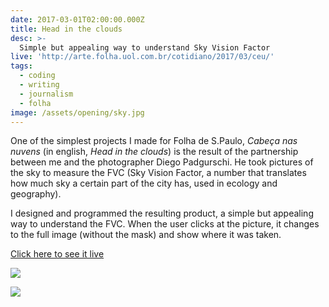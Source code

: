 ```yaml
---
date: 2017-03-01T02:00:00.000Z
title: Head in the clouds
desc: >-
  Simple but appealing way to understand Sky Vision Factor
live: 'http://arte.folha.uol.com.br/cotidiano/2017/03/ceu/'
tags:
  - coding
  - writing
  - journalism
  - folha
image: /assets/opening/sky.jpg
---
```


One of the simplest projects I made for Folha de S.Paulo, _Cabeça nas nuvens_ (in english, _Head in the clouds_) is the result of the partnership between me and the photographer Diego Padgurschi. He took pictures of the sky to measure the FVC (Sky Vision Factor, a number that translates how much sky a certain part of the city has, used in ecology and geography).

I designed and programmed the resulting product, a simple but appealing way to understand the FVC. When the user clicks at the picture, it changes to the full image (without the mask) and show where it was taken.

[Click here to see it live](http://arte.folha.uol.com.br/cotidiano/2017/03/ceu/)

![](/sky-1.jpg)

![](/sky-2.jpg)
